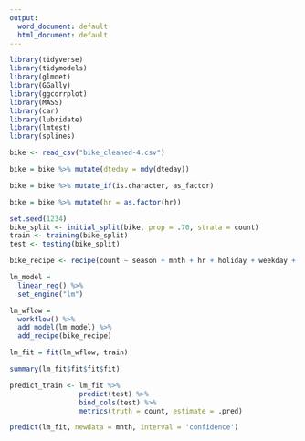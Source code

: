 ---
output:
  word_document: default
  html_document: default
---
```{r}
library(tidyverse)
library(tidymodels)
library(glmnet)
library(GGally)
library(ggcorrplot)
library(MASS)
library(car)
library(lubridate)
library(lmtest)
library(splines)
```

```{r}
bike <- read_csv("bike_cleaned-4.csv")
```

```{r}
bike = bike %>% mutate(dteday = mdy(dteday))

bike = bike %>% mutate_if(is.character, as_factor)

bike = bike %>% mutate(hr = as.factor(hr))
```


```{r}
set.seed(1234)
bike_split <- initial_split(bike, prop = .70, strata = count)
train <- training(bike_split)
test <- testing(bike_split)
```

```{r}
bike_recipe <- recipe(count ~ season + mnth + hr + holiday + weekday + temp + weathersit, train)

lm_model =
  linear_reg() %>%
  set_engine("lm")

lm_wflow =
  workflow() %>%
  add_model(lm_model) %>%
  add_recipe(bike_recipe)

lm_fit = fit(lm_wflow, train)
```

```{r}
summary(lm_fit$fit$fit$fit)
```

```{r}
predict_train <- lm_fit %>% 
                 predict(test) %>% 
                 bind_cols(test) %>% 
                 metrics(truth = count, estimate = .pred)
```

```{r}
predict(lm_fit, newdata = mnth, interval = 'confidence')
```

